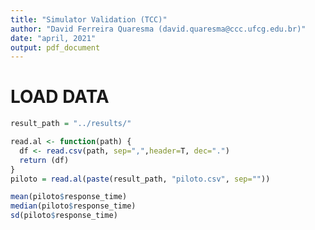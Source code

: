 ```yaml
---
title: "Simulator Validation (TCC)"
author: "David Ferreira Quaresma (david.quaresma@ccc.ufcg.edu.br)"
date: "april, 2021"
output: pdf_document
---
```


# LOAD DATA
```r
result_path = "../results/"

read.al <- function(path) {
  df <- read.csv(path, sep=",",header=T, dec=".")
  return (df)
}
piloto = read.al(paste(result_path, "piloto.csv", sep=""))

mean(piloto$response_time)
median(piloto$response_time)
sd(piloto$response_time)
```